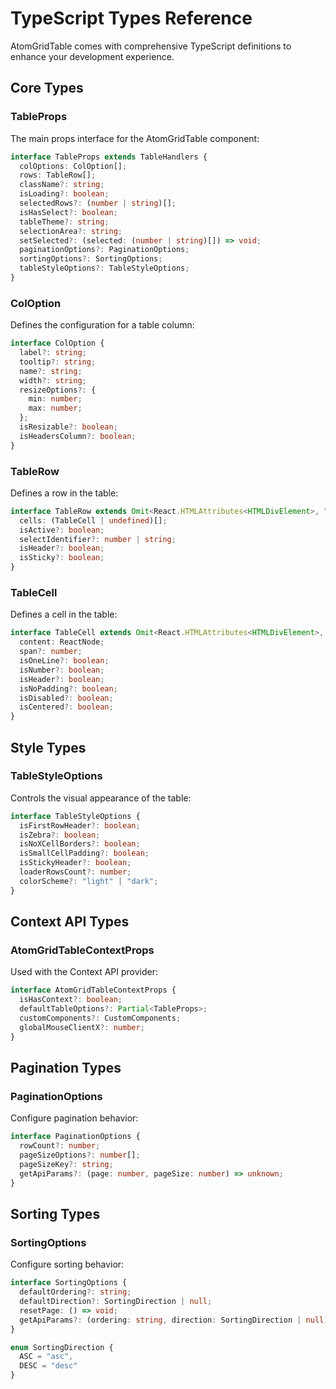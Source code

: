 
<Meta title="Documentation/TypeScript Types" />

# TypeScript Types Reference

AtomGridTable comes with comprehensive TypeScript definitions to enhance your development experience.

## Core Types

### TableProps

The main props interface for the AtomGridTable component:

```typescript
interface TableProps extends TableHandlers {
  colOptions: ColOption[];
  rows: TableRow[];
  className?: string;
  isLoading?: boolean;
  selectedRows?: (number | string)[];
  isHasSelect?: boolean;
  tableTheme?: string;
  selectionArea?: string;
  setSelected?: (selected: (number | string)[]) => void;
  paginationOptions?: PaginationOptions;
  sortingOptions?: SortingOptions;
  tableStyleOptions?: TableStyleOptions;
}
```

### ColOption

Defines the configuration for a table column:

```typescript
interface ColOption {
  label?: string;
  tooltip?: string;
  name?: string;
  width?: string;
  resizeOptions?: {
    min: number;
    max: number;
  };
  isResizable?: boolean;
  isHeadersColumn?: boolean;
}
```

### TableRow

Defines a row in the table:

```typescript
interface TableRow extends Omit<React.HTMLAttributes<HTMLDivElement>, "content"> {
  cells: (TableCell | undefined)[];
  isActive?: boolean;
  selectIdentifier?: number | string;
  isHeader?: boolean;
  isSticky?: boolean;
}
```

### TableCell

Defines a cell in the table:

```typescript
interface TableCell extends Omit<React.HTMLAttributes<HTMLDivElement>, "content"> {
  content: ReactNode;
  span?: number;
  isOneLine?: boolean;
  isNumber?: boolean;
  isHeader?: boolean;
  isNoPadding?: boolean;
  isDisabled?: boolean;
  isCentered?: boolean;
}
```

## Style Types

### TableStyleOptions

Controls the visual appearance of the table:

```typescript
interface TableStyleOptions {
  isFirstRowHeader?: boolean;
  isZebra?: boolean;
  isNoXCellBorders?: boolean;
  isSmallCellPadding?: boolean;
  isStickyHeader?: boolean;
  loaderRowsCount?: number;
  colorScheme?: "light" | "dark";
}
```

## Context API Types

### AtomGridTableContextProps

Used with the Context API provider:

```typescript
interface AtomGridTableContextProps {
  isHasContext?: boolean;
  defaultTableOptions?: Partial<TableProps>;
  customComponents?: CustomComponents;
  globalMouseClientX?: number;
}
```

## Pagination Types

### PaginationOptions

Configure pagination behavior:

```typescript
interface PaginationOptions {
  rowCount?: number;
  pageSizeOptions?: number[];
  pageSizeKey?: string;
  getApiParams?: (page: number, pageSize: number) => unknown;
}
```

## Sorting Types

### SortingOptions

Configure sorting behavior:

```typescript
interface SortingOptions {
  defaultOrdering?: string;
  defaultDirection?: SortingDirection | null;
  resetPage: () => void;
  getApiParams?: (ordering: string, direction: SortingDirection | null) => unknown;
}

enum SortingDirection {
  ASC = "asc",
  DESC = "desc"
}
``` 